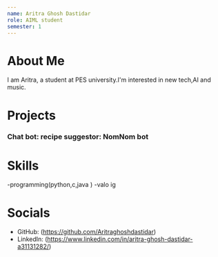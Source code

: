 ```yaml
---
name: Aritra Ghosh Dastidar
role: AIML student
semester: 1
---
```


# About Me

I am Aritra, a student at PES university.I'm interested in new tech,AI and music.


# Projects

### **Chat bot: recipe suggestor: NomNom bot**


# Skills

-programming(python,c,java )
-valo ig 


# Socials

- GitHub: (https://github.com/Aritraghoshdastidar)
- LinkedIn: (https://www.linkedin.com/in/aritra-ghosh-dastidar-a31131282/)